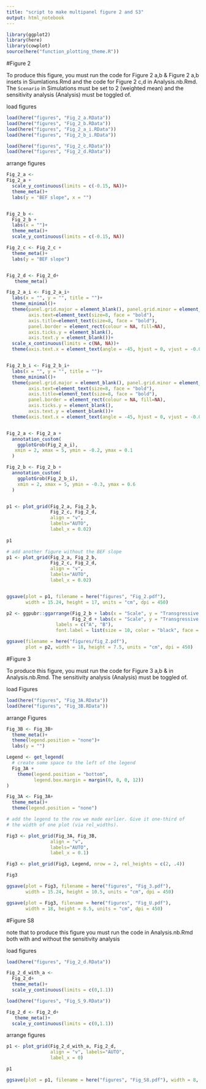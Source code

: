 ```yaml
---
title: "script to make multipanel figure 2 and S3"
output: html_notebook
---
```


```r
library(ggplot2)
library(here)
library(cowplot)
source(here("function_plotting_theme.R"))
```



#Figure 2

To produce this figure, you must run the code for Figure 2 a,b & Figure 2 a,b insets in Siumlations.Rmd and the code for Figure 2 c,d in Analysis.nb.Rmd. The `Scenario` in Simulations must be set to 2 (weighted mean) and the sensitivity analysis  (Analysis) must be toggled of. 

load figures
```r

load(here("figures", "Fig_2_a.RData"))
load(here("figures", "Fig_2_b.RData"))
load(here("figures", "Fig_2_a_i.RData"))
load(here("figures", "Fig_2_b_i.RData"))

load(here("figures", "Fig_2_c.RData"))
load(here("figures", "Fig_2_d.RData"))
```


arrange figures
```r
Fig_2_a <- 
Fig_2_a +
  scale_y_continuous(limits = c(-0.15, NA))+
  theme_meta()+
  labs(y = "BEF slope", x = "")


Fig_2_b <- 
  Fig_2_b +
  labs(x = "")+
  theme_meta()+
  scale_y_continuous(limits = c(-0.15, NA))

Fig_2_c <- Fig_2_c +
  theme_meta()+
  labs(y = "BEF slope")


Fig_2_d <- Fig_2_d+
   theme_meta()

Fig_2_a_i <- Fig_2_a_i+
  labs(x = "", y = "", title = "")+
  theme_minimal()+
  theme(panel.grid.major = element_blank(), panel.grid.minor = element_blank(),
        axis.text=element_text(size=8, face = "bold"),
        axis.title=element_text(size=8, face = "bold"),
        panel.border = element_rect(colour = NA, fill=NA),
        axis.ticks.y = element_blank(),
        axis.text.y = element_blank())+
  scale_x_continuous(limits = c(NA, NA))+
  theme(axis.text.x = element_text(angle = -45, hjust = 0, vjust = -0.05))


Fig_2_b_i <- Fig_2_b_i+
  labs(x = "", y = "", title = "")+
  theme_minimal()+ 
  theme(panel.grid.major = element_blank(), panel.grid.minor = element_blank(),
        axis.text=element_text(size=8, face = "bold"),
        axis.title=element_text(size=8, face = "bold"),
        panel.border = element_rect(colour = NA, fill=NA),
        axis.ticks.y = element_blank(),
        axis.text.y = element_blank())+
  theme(axis.text.x = element_text(angle = -45, hjust = 0, vjust = -0.05))


Fig_2_a <- Fig_2_a +
  annotation_custom(
    ggplotGrob(Fig_2_a_i),
   xmin = 2, xmax = 5, ymin = -0.2, ymax = 0.1
  )

Fig_2_b <- Fig_2_b +
  annotation_custom(
    ggplotGrob(Fig_2_b_i),
    xmin = 2, xmax = 5, ymin = -0.3, ymax = 0.6
  )


p1 <- plot_grid(Fig_2_a, Fig_2_b,
                Fig_2_c, Fig_2_d, 
                align = "v",
                labels="AUTO",
                label_x = 0.02)
         
p1

# add another figure without the BEF slope
p1 <- plot_grid(Fig_2_a, Fig_2_b,
                Fig_2_c, Fig_2_d, 
                align = "v",
                labels="AUTO",
                label_x = 0.02)


ggsave(plot = p1, filename = here("figures", "Fig_2.pdf"), 
       width = 15.24, height = 17, units = "cm", dpi = 450)

p2 <- ggpubr::ggarrange(Fig_2_b + labs(x = "Scale", y = "Transgressive overyielding"),
                        Fig_2_d + labs(x = "Scale", y = "Transgressive overyielding"), ncol = 2, nrow = 1, widths = c(1, 1),
                  labels = c("A", "B"),
                  font.label = list(size = 10, color = "black", face = "bold", family = NULL))

ggsave(filename = here("figures/fig_Z.pdf"), 
       plot = p2, width = 18, height = 7.5, units = "cm", dpi = 450)

```

#Figure 3

To produce this figure, you must run the code for Figure 3 a,b & in Analysis.nb.Rmd. The sensitivity analysis  (Analysis) must be toggled of. 

load Figures
```r
load(here("figures", "Fig_3A.RData"))
load(here("figures", "Fig_3B.RData"))
```


arrange Figures
```r
Fig_3B <- Fig_3B+
  theme_meta()+
  theme(legend.position = "none")+
  labs(y = "")

Legend <- get_legend(
  # create some space to the left of the legend
  Fig_3A + 
    theme(legend.position = "bottom", 
          legend.box.margin = margin(0, 0, 0, 12))
)

Fig_3A <- Fig_3A+
  theme_meta()+
  theme(legend.position = "none")

# add the legend to the row we made earlier. Give it one-third of 
# the width of one plot (via rel_widths).

Fig3 <- plot_grid(Fig_3A, Fig_3B,
                align = "v",
                labels="AUTO",
                label_x = 0.1)

Fig3 <- plot_grid(Fig3, Legend, nrow = 2, rel_heights = c(2, .4))

Fig3

ggsave(plot = Fig3, filename = here("figures", "Fig_3.pdf"), 
       width = 15.24, height = 10.5, units = "cm", dpi = 450)

ggsave(plot = Fig3, filename = here("figures", "Fig_U.pdf"), 
       width = 18, height = 8.5, units = "cm", dpi = 450)
```


#Figure S8

note that to produce this figure you must run the code in Analysis.nb.Rmd both with and without the sensitivity analysis

load figures
```r
load(here("figures", "Fig_2_d.RData"))

Fig_2_d_with_a <- 
  Fig_2_d+
  theme_meta()+
  scale_y_continuous(limits = c(0,1.1))

load(here("figures", "Fig_S_9.RData"))

Fig_2_d <- Fig_2_d+
   theme_meta()+
  scale_y_continuous(limits = c(0,1.1))
```


arrange figures
```r
p1 <- plot_grid(Fig_2_d_with_a, Fig_2_d, 
                align = "v", labels="AUTO",
                label_x = 0)

p1

ggsave(plot = p1, filename = here("figures", "Fig_S8.pdf"), width = 8, height = 4)


```
